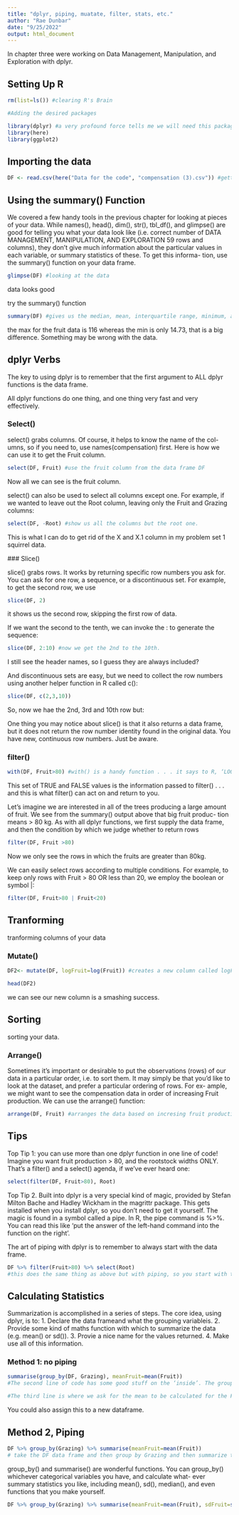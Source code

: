 ```yaml
---
title: "dplyr, piping, muatate, filter, stats, etc."
author: "Rae Dunbar"
date: "9/25/2022"
output: html_document
---
```

In chapter three were working on Data Management, Manipulation, and Exploration with dplyr. 

## Setting Up R

```r
rm(list=ls()) #clearing R's Brain
```

```r
#Adding the desired packages

library(dplyr) #a very profound force tells me we will need this package. 
library(here)
library(ggplot2)
```

## Importing the data

```r
DF <- read.csv(here("Data for the code", "compensation (3).csv")) #getting the compensation data into R
```


## Using the summary() Function

We covered a few handy tools in the previous chapter for looking at pieces of your data. While names(), head(), dim(), str(), tbl_df(), and glimpse() are good for telling you what your data look like (i.e. correct number of
DATA MANAGEMENT, MANIPULATION, AND EXPLORATION 59
rows and columns), they don’t give much information about the particular values in each variable, or summary statistics of these. To get this informa- tion, use the summary() function on your data frame.
```r
glimpse(DF) #looking at the data
```

data looks good

try the summary() function
```r
summary(DF) #gives us the median, mean, interquartile range, minimum, and maximum for all numeric columns (variables), and the ‘levels’ and sample size for each level of all categorical columns (vari- ables).
```
the max for the fruit data is 116 whereas the min is only 14.73, that is a big difference. Something may be wrong with the data. 

## dplyr Verbs
The key to using dplyr is to remember that the first argument to ALL dplyr functions is the data frame. 

 All dplyr functions do one thing, and one thing very fast and very effectively.

### Select()
select() grabs columns. Of course, it helps to know the name of the col- umns, so if you need to, use names(compensation) first. Here is how we can use it to get the Fruit column.

```r
select(DF, Fruit) #use the fruit column from the data frame DF
```

Now all we can see is the fruit column.

select() can also be used to select all columns except one. For example, if we wanted to leave out the Root column, leaving only the Fruit and Grazing columns:

```r
select(DF, -Root) #show us all the columns but the root one. 
```
 
 This is what I can do to get rid of the X and X.1 column in my problem set 1 squirrel data. 
 
 ### Slice()
 
 slice() grabs rows. It works by returning specific row numbers you ask for. You can ask for one row, a sequence, or a discontinuous set. For example, to get the second row, we use
 
```r
slice(DF, 2)
```
 it shows us the second row, skipping the first row of data.
 
 If we want the second to the tenth, we can invoke the : to generate the sequence:
 
```r
slice(DF, 2:10) #now we get the 2nd to the 10th. 
```
 
I still see the header names, so I guess they are always included? 

And discontinuous sets are easy, but we need to collect the row numbers using another helper function in R called c():

```r
slice(DF, c(2,3,10))
```
So, now we hae the 2nd, 3rd and 10th row but:

One thing you may notice about slice() is that it also returns a data frame, but it does not return the row number identity found in the original data. You have new, continuous row numbers. Just be aware.

### filter()

```r
with(DF, Fruit>80) #with() is a handy function . . . it says to R, ‘LOOK in this data frame, and do what comes next, and then stop looking. So return when fruit is greater than 80.
```
This set of TRUE and FALSE values is the information passed to filter() . . . and this is what filter() can act on and return to you.


Let’s imagine we are interested in all of the trees producing a large amount of fruit. We see from the summary() output above that big fruit produc- tion means > 80 kg. As with all dplyr functions, we first supply the data frame, and then the condition by which we judge whether to return rows


```r
filter(DF, Fruit >80)
```
Now we only see the rows in which the fruits are greater than 80kg. 

We can easily select rows according to multiple conditions. For example, to keep only rows with Fruit > 80 OR less than 20, we employ the boolean or symbol |:

```r
filter(DF, Fruit>80 | Fruit<20)
```

## Tranforming
tranforming columns of your data

### Mutate()

```r
DF2<- mutate(DF, logFruit=log(Fruit)) #creates a new column called logFruit and fills it with the log of the Fruit data.
```

```r
head(DF2)
```
we can see our new column is a smashing success.

## Sorting

sorting your data.

### Arrange()
Sometimes it’s important or desirable to put the observations (rows) of our data in a particular order, i.e. to sort them. It may simply be that you’d like to look at the dataset, and prefer a particular ordering of rows. For ex- ample, we might want to see the compensation data in order of increasing Fruit production. We can use the arrange() function:
```r
arrange(DF, Fruit) #arranges the data based on incresing fruit production.
```

## Tips

Top Tip 1: you can use more than one dplyr function in one line of code! Imagine you want fruit production > 80, and the rootstock widths ONLY. That’s a filter() and a select() agenda, if we’ve ever heard one:

```r
select(filter(DF, Fruit>80), Root)
```

Top Tip 2.
Built into dplyr is a very special kind of magic, provided by Stefan Milton Bache and Hadley Wickham in the magrittr package. This gets installed when you install dplyr, so you don’t need to get it yourself. The magic is found in a symbol called a pipe. In R, the pipe command is %>%. You can read this like ‘put the answer of the left-hand command into the function on the right’.

The art of piping with dplyr is to remember to always start with the data frame.

```r
DF %>% filter(Fruit>80) %>% select(Root) 
#this does the same thing as above but with piping, so you start with the DF data frame and then filter just the Fruit>80 and then just select the root column. 
```

## Calculating Statistics

Summarization is accomplished in a series of steps. The core idea, using
dplyr, is to:
1. Declare the data frameand what the grouping variableis.
2. Provide some kind of maths function with which to summarize the
data (e.g. mean() or sd()).
3. Provie a nice name for the values returned.
4. Make use all of this information. 

### Method 1: no piping

```r
summarise(group_by(DF, Grazing), meanFruit=mean(Fruit))
#The second line of code has some good stuff on the ‘inside’. The group_by() function works with the data frame and declares Grazing as our grouping variable. Of course, if we have more than one grouping variable, we can add them with commas in between. It’s that easy.

#The third line is where we ask for the mean to be calculated for the Fruit column. We can do this, and R knows where to look, because the group_by() function has set it all up. The ‘word’ meanFruit is some formatting for the output, as you can see in the output.
```



You could also assign this to a new dataframe.

## Method 2, Piping

```r
DF %>% group_by(Grazing) %>% summarise(meanFruit=mean(Fruit)) 
# take the DF data frame and then group by Grazing and then summarize the data based on the mean of the Fruit column.
```
group_by() and summarise() are wonderful functions. You can group_by() whichever categorical variables you have, and calculate what- ever summary statistics you like, including mean(), sd(), median(), and even functions that you make yourself.

```r
DF %>% group_by(Grazing) %>% summarise(meanFruit=mean(Fruit), sdFruit=sd(Fruit))
```

